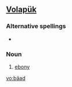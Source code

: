 ==[[Volapük]]==

===Alternative spellings===
*{{l|vo|bayad}}

===Noun===
{{infl|vo|noun}}

# [[ebony]]

[[vo:bäad]]